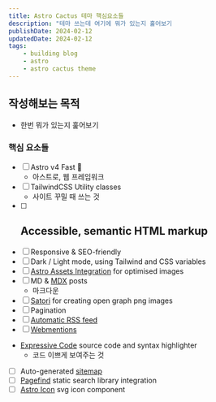 ```yaml
---
title: Astro Cactus 테마 핵심요소들
description: "테마 쓰는데 여기에 뭐가 있는지 훑어보기                                                 "
publishDate: 2024-02-12
updatedDate: 2024-02-12
tags:
    - building blog
    - astro
    - astro cactus theme
---
```


## 작성해보는 목적

-   한번 뭐가 있는지 훑어보기

### 핵심 요소들

-   [ ] Astro v4 Fast 🚀
    -   아스트로, 웹 프레임워크
-   [ ] TailwindCSS Utility classes
    -   사이트 꾸밀 때 쓰는 것
-   [ ] Accessible, semantic HTML markup
    -
-   [ ] Responsive & SEO-friendly
-   [ ] Dark / Light mode, using Tailwind and CSS variables
-   [ ] [Astro Assets Integration](https://docs.astro.build/en/guides/assets/) for optimised images
-   [ ] MD & [MDX](https://docs.astro.build/en/guides/markdown-content/#mdx-only-features) posts
    -   마크다운
-   [ ] [Satori](https://github.com/vercel/satori) for creating open graph png images
-   [ ] Pagination
-   [ ] [Automatic RSS feed](https://docs.astro.build/en/guides/rss)
-   [ ] [Webmentions](https://webmention.io/)
-   [Expressive Code](https://expressive-code.com/) source code and syntax highlighter
    -   코드 이쁘게 보여주는 것
-   [ ] Auto-generated [sitemap](https://docs.astro.build/en/guides/integrations-guide/sitemap/)
-   [ ] [Pagefind](https://pagefind.app/) static search library integration
-   [ ] [Astro Icon](https://github.com/natemoo-re/astro-icon) svg icon component
